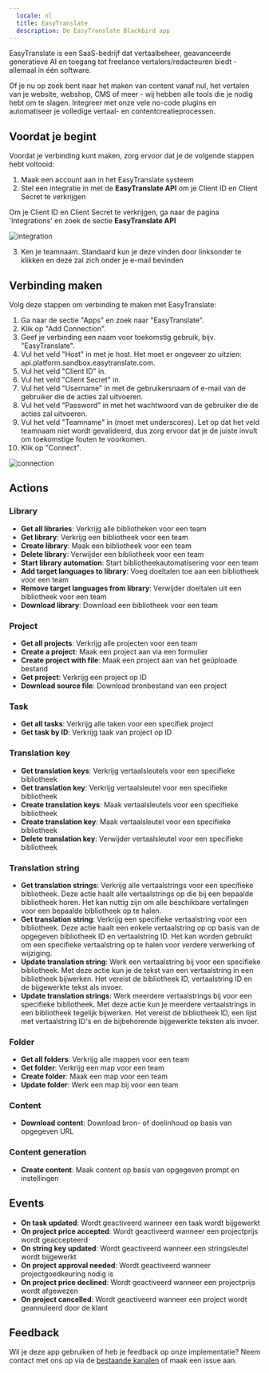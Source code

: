 ```yaml
---
  locale: nl
  title: EasyTranslate
  description: De EasyTranslate Blackbird app
---
```


<LinkCard title="View on Github" target="_blank" href="https://github.com/bb-io/EasyTranslate" icon="github" />

EasyTranslate is een SaaS-bedrijf dat vertaalbeheer, geavanceerde generatieve AI en toegang tot freelance vertalers/redacteuren biedt - allemaal in één software.

Of je nu op zoek bent naar het maken van content vanaf nul, het vertalen van je website, webshop, CMS of meer - wij hebben alle tools die je nodig hebt om te slagen. Integreer met onze vele no-code plugins en automatiseer je volledige vertaal- en contentcreatieprocessen.

## Voordat je begint

Voordat je verbinding kunt maken, zorg ervoor dat je de volgende stappen hebt voltooid:

1. Maak een account aan in het EasyTranslate systeem
2. Stel een integratie in met de **EasyTranslate API** om je Client ID en Client Secret te verkrijgen

Om je Client ID en Client Secret te verkrijgen, ga naar de pagina 'Integrations' en zoek de sectie **EasyTranslate API**

![integration](https://raw.githubusercontent.com/bb-io/EasyTranslate/main/image/README/integration-1.png)

3. Ken je teamnaam. Standaard kun je deze vinden door linksonder te klikken en deze zal zich onder je e-mail bevinden

## Verbinding maken

Volg deze stappen om verbinding te maken met EasyTranslate:

1. Ga naar de sectie "Apps" en zoek naar "EasyTranslate".
2. Klik op "Add Connection".
3. Geef je verbinding een naam voor toekomstig gebruik, bijv. "EasyTranslate".
4. Vul het veld "Host" in met je host. Het moet er ongeveer zo uitzien: api.platform.sandbox.easytranslate.com.
5. Vul het veld "Client ID" in.
6. Vul het veld "Client Secret" in.
7. Vul het veld "Username" in met de gebruikersnaam of e-mail van de gebruiker die de acties zal uitvoeren.
8. Vul het veld "Password" in met het wachtwoord van de gebruiker die de acties zal uitvoeren.
9. Vul het veld "Teamname" in (moet met underscores). Let op dat het veld teamnaam niet wordt gevalideerd, dus zorg ervoor dat je de juiste invult om toekomstige fouten te voorkomen.
10. Klik op "Connect".

![connection](https://raw.githubusercontent.com/bb-io/EasyTranslate/main/image/README/connection.png)

## Actions

### Library

- **Get all libraries**: Verkrijg alle bibliotheken voor een team
- **Get library**: Verkrijg een bibliotheek voor een team
- **Create library**: Maak een bibliotheek voor een team
- **Delete library**: Verwijder een bibliotheek voor een team
- **Start library automation**: Start bibliotheekautomatisering voor een team
- **Add target languages to library**: Voeg doeltalen toe aan een bibliotheek voor een team
- **Remove target languages from library**: Verwijder doeltalen uit een bibliotheek voor een team
- **Download library**: Download een bibliotheek voor een team

### Project

- **Get all projects**: Verkrijg alle projecten voor een team
- **Create a project**: Maak een project aan via een formulier
- **Create project with file**: Maak een project aan van het geüploade bestand
- **Get project**: Verkrijg een project op ID
- **Download source file**: Download bronbestand van een project

### Task

- **Get all tasks**: Verkrijg alle taken voor een specifiek project
- **Get task by ID**: Verkrijg taak van project op ID

### Translation key

- **Get translation keys**: Verkrijg vertaalsleutels voor een specifieke bibliotheek
- **Get translation key**: Verkrijg vertaalsleutel voor een specifieke bibliotheek
- **Create translation keys**: Maak vertaalsleutels voor een specifieke bibliotheek
- **Create translation key**: Maak vertaalsleutel voor een specifieke bibliotheek
- **Delete translation key**: Verwijder vertaalsleutel voor een specifieke bibliotheek

### Translation string

- **Get translation strings**: Verkrijg alle vertaalstrings voor een specifieke bibliotheek. Deze actie haalt alle vertaalstrings op die bij een bepaalde bibliotheek horen. Het kan nuttig zijn om alle beschikbare vertalingen voor een bepaalde bibliotheek op te halen.
- **Get translation string**: Verkrijg een specifieke vertaalstring voor een bibliotheek. Deze actie haalt een enkele vertaalstring op op basis van de opgegeven bibliotheek ID en vertaalstring ID. Het kan worden gebruikt om een specifieke vertaalstring op te halen voor verdere verwerking of wijziging.
- **Update translation string**: Werk een vertaalstring bij voor een specifieke bibliotheek. Met deze actie kun je de tekst van een vertaalstring in een bibliotheek bijwerken. Het vereist de bibliotheek ID, vertaalstring ID en de bijgewerkte tekst als invoer.
- **Update translation strings**: Werk meerdere vertaalstrings bij voor een specifieke bibliotheek. Met deze actie kun je meerdere vertaalstrings in een bibliotheek tegelijk bijwerken. Het vereist de bibliotheek ID, een lijst met vertaalstring ID's en de bijbehorende bijgewerkte teksten als invoer.

### Folder

- **Get all folders**: Verkrijg alle mappen voor een team
- **Get folder**: Verkrijg een map voor een team
- **Create folder**: Maak een map voor een team
- **Update folder**: Werk een map bij voor een team

### Content

- **Download content**: Download bron- of doelinhoud op basis van opgegeven URL

### Content generation

- **Create content**: Maak content op basis van opgegeven prompt en instellingen

## Events

- **On task updated**: Wordt geactiveerd wanneer een taak wordt bijgewerkt
- **On project price accepted**: Wordt geactiveerd wanneer een projectprijs wordt geaccepteerd
- **On string key updated**: Wordt geactiveerd wanneer een stringsleutel wordt bijgewerkt
- **On project approval needed**: Wordt geactiveerd wanneer projectgoedkeuring nodig is
- **On project price declined**: Wordt geactiveerd wanneer een projectprijs wordt afgewezen
- **On project cancelled**: Wordt geactiveerd wanneer een project wordt geannuleerd door de klant

## Feedback

Wil je deze app gebruiken of heb je feedback op onze implementatie? Neem contact met ons op via de [bestaande kanalen](https://www.blackbird.io/) of maak een issue aan.
